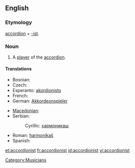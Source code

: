 ==English==

===Etymology===
[[accordion]] + [[-ist]].

===Noun===
{{en-noun}}

# A [[player]] of the [[accordion]].

====Translations====
{{trans-top|player of an accordion}}
* Bosnian: {{t-|bs|harmonikaš|m}}
* Czech: {{t-|cs|harmonikář|m}}
* Esperanto: [[akordionisto]]
* French: {{t+|fr|accordéoniste|m|f}}
* German: [[Akkordeonspieler]] {{m}}
{{trans-mid}}
* [[Macedonian]]: {{t|mk|армоникаш|m|tr=armonikáš}}
* Serbian:
*: Cyrillic: [[хармоникаш#Serbian|хармоникаш]] {{m}}
* Roman: [[harmonikaš#Serbian|harmonikaš]] {{m}}
* Spanish: {{t-|es|acordeonista|m|f}}
{{trans-bottom}}

[[Category:Musicians]]

[[et:accordionist]]
[[fr:accordionist]]
[[id:accordionist]]
[[vi:accordionist]]